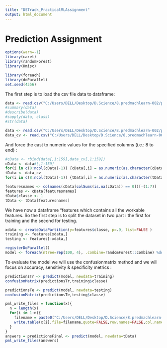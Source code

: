 ```yaml
---
title: "DSTrack_PracticalMLAssignment"
output: html_document
---
```

Prediction Assignment
=============================

```r
options(warn=-1)
library(caret)
library(randomForest)
library(Hmisc)

library(foreach)
library(doParallel)
set.seed(4356)
```

The first step is to load the csv file data to dataframe:

```r
data <- read.csv("C:/Users/DELL/Desktop/D.Science/8.predmachlearn-002/pml-training.csv")
#summary(data)
#describe(data)
#sapply(data, class)
#str(data)
```


```r
data <- read.csv("C:/Users/DELL/Desktop/D.Science/8.predmachlearn-002/pml-training.csv", na.strings=c("#DIV/0!") )
data_cv <- read.csv("C:/Users/DELL/Desktop/D.Science/8.predmachlearn-002/pml-testing.csv" )
```

And force the cast to numeric values for the specified columns (i.e.: 8 to end) :

```r
#cData <- rbind(data[,1:159],data_cv[,1:159])
cData <- data#[,1:159]
for(i in c(8:ncol(cData)-1)) {cData[,i] = as.numeric(as.character(cData[,i]))}
tData <- data_cv
for(i in c(8:ncol(tData)-1)) {tData[,i] = as.numeric(as.character(tData[,i]))}
```


```r
featuresnames <- colnames(cData[colSums(is.na(cData)) == 0])[-(1:7)]
features <- cData[featuresnames]
tData$classe <- 1
tData <- tData[featuresnames]
```

We have now a dataframe "features which contains all the workable features. So the first step is to split the dataset in two part : the first for training and the second for testing.

```r
xdata <- createDataPartition(y=features$classe, p=.9, list=FALSE )
training <- features[xdata,]
testing <- features[-xdata,]
```


```r
registerDoParallel()
model <- foreach(ntree=rep(100, 4), .combine=randomForest::combine) %dopar% randomForest::randomForest(training[-ncol(training)], training$classe, ntree=ntree)
```

To evaluate the model we will use the confusionmatrix method and we will focus on accuracy, sensitivity & specificity metrics :

```r
predictionsTr <- predict(model, newdata=training)
confusionMatrix(predictionsTr,training$classe)

predictionsTe <- predict(model, newdata=testing)
confusionMatrix(predictionsTe,testing$classe)

```


```r
pml_write_files = function(x){
  n = length(x)
  for(i in 1:n){
    filename = paste0("C:/Users/DELL/Desktop/D.Science/8.predmachlearn-002/problem_id_",i,".txt")
    write.table(x[i],file=filename,quote=FALSE,row.names=FALSE,col.names=FALSE)
  }
}
answers = predictionsFinal <- predict(model, newdata=tData)
pml_write_files(answers)
```

